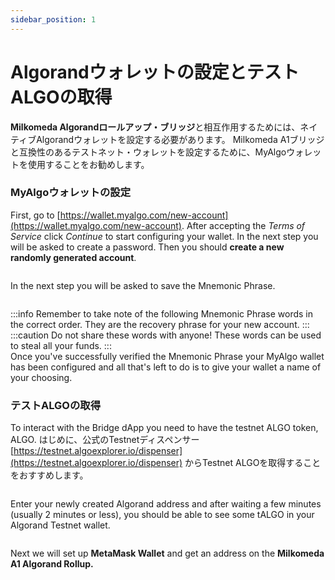 ```yaml
---
sidebar_position: 1
---
```



# Algorandウォレットの設定とテストALGOの取得

**Milkomeda Algorandロールアップ・ブリッジ**と相互作用するためには、ネイティブAlgorandウォレットを設定する必要があります。 Milkomeda A1ブリッジと互換性のあるテストネット・ウォレットを設定するために、MyAlgoウォレットを使用することをお勧めします。

### MyAlgoウォレットの設定

First, go to [https://wallet.myalgo.com/new-account](https://wallet.myalgo.com/new-account). After accepting the _Terms of Service_ click _Continue_ to start configuring your wallet. In the next step you will be asked to create a password. Then you should **create a new randomly generated account**.

<img src={myAlgoWallet} className="img-full" alt="" />

In the next step you will be asked to save the Mnemonic Phrase.

<img src={mnemonicphrase} className="img-full" alt="" />

:::info
Remember to take note of the following Mnemonic Phrase words in the correct order. They are the recovery phrase for your new account.
:::  
:::caution
Do not share these words with anyone! These words can be used to steal all your funds.
:::  
Once you've successfully verified the Mnemonic Phrase your MyAlgo wallet has been configured and all that's left to do is to give your wallet a name of your choosing.

### テストALGOの取得

To interact with the Bridge dApp you need to have the testnet ALGO token, ALGO. はじめに、公式のTestnetディスペンサー [https://testnet.algoexplorer.io/dispenser](https://testnet.algoexplorer.io/dispenser) からTestnet ALGOを取得することをおすすめします。

<img src={algoDispenser} className="img-full" alt="" />

Enter your newly created Algorand address and after waiting a few minutes (usually 2 minutes or less), you should be able to see some tALGO in your Algorand Testnet wallet.

<img src={algoWalletDashboard} className="img-full" alt="" />

Next we will set up **MetaMask Wallet** and get an address on the **Milkomeda A1 Algorand Rollup.**

